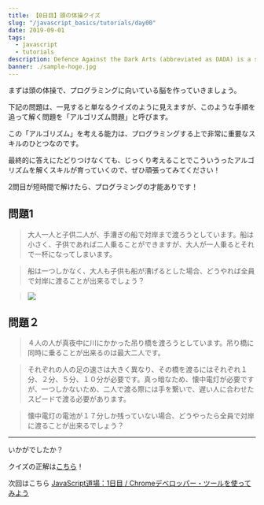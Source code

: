 ```yaml
---
title: 【0日目】頭の体操クイズ
slug: "/javascript_basics/tutorials/day00"
date: 2019-09-01
tags:
  - javascript
  - tutorials
description: Defence Against the Dark Arts (abbreviated as DADA) is a subject taught at Hogwarts School of Witchcraft and Wizardry and Ilvermorny School of Witchcraft and Wizardry. In this class, students study and learn how to defend themselves against all aspects of the Dark Arts, including dark creatures, curses, hexes and jinxes (dark charms), and duelling.
banner: ./sample-hoge.jpg
---
```



<Comment text="参加登録頂いたみなさん、初めまして！一ヶ月間、宜しくお願いします。" />

まずは頭の体操で、プログラミングに向いている脳を作っていきましょう。

下記の問題は、一見すると単なるクイズのように見えますが、このような手順を追って解く問題を「アルゴリズム問題」と呼びます。

この「アルゴリズム」を考える能力は、プログラミングする上で非常に重要なスキルのひとつなのです。

最終的に答えにたどりつけなくても、じっくり考えることでこういうったアルゴリズムを解くスキルが育っていくので、ぜひ頑張ってみてください！

2問目が短時間で解けたら、プログラミングの才能ありです！

<Point title="アルゴリズムとは？" text="アルゴリズム（英: algorithm）は、「計算可能」なことを計算する、形式的な手続きのこと。" />

## 問題1
> 大人一人と子供二人が、手漕ぎの船で対岸まで渡ろうとしています。船は小さく、子供であれば二人乗ることができますが、大人が一人乗るとそれで一杯になってしまいます。

> 船は一つしかなく、大人も子供も船が漕げるとした場合、どうやれば全員で対岸に渡ることが出来るでしょう？

> ![](./quiz_01.jpg)

## 問題２
> ４人の人が真夜中に川にかかった吊り橋を渡ろうとしています。吊り橋に同時に乗ることが出来るのは最大二人です。

> それぞれの人の足の速さは大きく異なり、その橋を渡るにはそれぞれ１分、２分、５分、１０分が必要です。真っ暗なため、懐中電灯が必要ですが、一つしかないため、二人で渡る際には手を繋いで、遅い人に合わせたスピードで渡る必要があります。

> 懐中電灯の電池が１７分しか残っていない場合、どうやったら全員で対岸に渡ることが出来るでしょう？


--- 

いかがでしたか？

クイズの正解は[こちら](day00/answer)！

次回はこちら [JavaScript道場：1日目 / Chromeデベロッパー・ツールを使ってみよう](day01)
